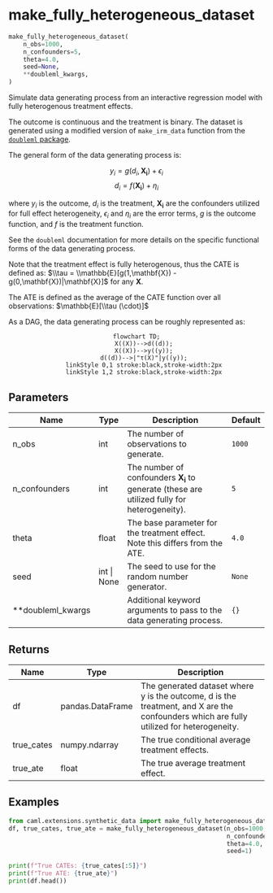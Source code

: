 # make_fully_heterogeneous_dataset { #caml.extensions.synthetic_data.make_fully_heterogeneous_dataset }

```python
make_fully_heterogeneous_dataset(
    n_obs=1000,
    n_confounders=5,
    theta=4.0,
    seed=None,
    **doubleml_kwargs,
)
```

Simulate data generating process from an interactive regression model with fully heterogenous treatment effects.

The outcome is continuous and the treatment is binary. The dataset is generated using a modified version of `make_irm_data` function from the [`doubleml` package](https://docs.doubleml.org/stable/index.html).

The general form of the data generating process is:

$$
y_i= g(d_i,\mathbf{X_i})+\epsilon_i
$$
$$
d_i=f(\mathbf{X_i})+\eta_i
$$

where $y_i$ is the outcome, $d_i$ is the treatment, $\mathbf{X_i}$ are the confounders utilized for full effect heterogeneity, $\epsilon_i$ and $\eta_i$ are the error terms, $g$ is the outcome function, and $f$ is the treatment function.

See the `doubleml` documentation for more details on the specific functional forms of the data generating process.

Note that the treatment effect is fully heterogenous, thus the CATE is defined as: $\\tau = \\mathbb{E}[g(1,\mathbf{X}) - g(0,\mathbf{X})|\mathbf{X}]$ for any $\mathbf{X}$.

The ATE is defined as the average of the CATE function over all observations: $\mathbb{E}[\\tau (\cdot)]$

As a DAG, the data generating process can be roughly represented as:

<div style="text-align: center;">
```mermaid
flowchart TD;
    X((X))-->d((d));
    X((X))-->y((y));
    d((d))-->|"τ(X)"|y((y));
    linkStyle 0,1 stroke:black,stroke-width:2px
    linkStyle 1,2 stroke:black,stroke-width:2px
```
</div>

## Parameters {.doc-section .doc-section-parameters}

| Name              | Type        | Description                                                                                        | Default   |
|-------------------|-------------|----------------------------------------------------------------------------------------------------|-----------|
| n_obs             | int         | The number of observations to generate.                                                            | `1000`    |
| n_confounders     | int         | The number of confounders $\mathbf{X_i}$ to generate (these are utilized fully for heterogeneity). | `5`       |
| theta             | float       | The base parameter for the treatment effect. Note this differs from the ATE.                       | `4.0`     |
| seed              | int \| None | The seed to use for the random number generator.                                                   | `None`    |
| **doubleml_kwargs |             | Additional keyword arguments to pass to the data generating process.                               | `{}`      |

## Returns {.doc-section .doc-section-returns}

| Name       | Type             | Description                                                                                                                             |
|------------|------------------|-----------------------------------------------------------------------------------------------------------------------------------------|
| df         | pandas.DataFrame | The generated dataset where y is the outcome, d is the treatment, and X are the confounders which are fully utilized for heterogeneity. |
| true_cates | numpy.ndarray    | The true conditional average treatment effects.                                                                                         |
| true_ate   | float            | The true average treatment effect.                                                                                                      |

## Examples {.doc-section .doc-section-examples}

```python
from caml.extensions.synthetic_data import make_fully_heterogeneous_dataset
df, true_cates, true_ate = make_fully_heterogeneous_dataset(n_obs=1000,
                                                            n_confounders=5,
                                                            theta=4.0,
                                                            seed=1)

print(f"True CATEs: {true_cates[:5]}")
print(f"True ATE: {true_ate}")
print(df.head())
```